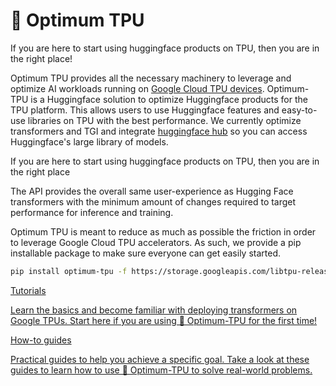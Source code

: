 <!---
Copyright 2024 The HuggingFace Team. All rights reserved.

Licensed under the Apache License, Version 2.0 (the "License");
you may not use this file except in compliance with the License.
You may obtain a copy of the License at

    http://www.apache.org/licenses/LICENSE-2.0

Unless required by applicable law or agreed to in writing, software
distributed under the License is distributed on an "AS IS" BASIS,
WITHOUT WARRANTIES OR CONDITIONS OF ANY KIND, either express or implied.
See the License for the specific language governing permissions and
limitations under the License.
-->

# 🤗 Optimum TPU

<Tip>
If you are here to start using huggingface products on TPU, then you are in the right place!
</Tip>

Optimum TPU provides all the necessary machinery to leverage and optimize AI workloads running on [Google Cloud TPU devices](https://cloud.google.com/tpu/docs). Optimum-TPU is a Huggingface solution to optimize Huggingface products for the TPU platform. This allows users to use Huggingface features and easy-to-use libraries on TPU with the best performance. We currently optimize transformers and TGI and integrate [huggingface hub](https://huggingface.co/models) so you can access Huggingface's large library of models.

If you are here to start using huggingface products on TPU, then you are in the right place

The API provides the overall same user-experience as Hugging Face transformers with the minimum amount of changes required to target performance for inference and training.

Optimum TPU is meant to reduce as much as possible the friction in order to leverage Google Cloud TPU accelerators.
As such, we provide a pip installable package to make sure everyone can get easily started.
```bash
pip install optimum-tpu -f https://storage.googleapis.com/libtpu-releases/index.html
```

<div class="mt-10">
    <div class="w-full flex flex-col space-y-4 md:space-y-0 md:grid md:grid-cols-2 md:gap-y-4 md:gap-x-5">
        <a class="!no-underline border dark:border-gray-700 p-5 rounded-lg shadow hover:shadow-lg" href="./tutorials/overview">
            <div class="w-full text-center bg-gradient-to-br from-blue-400 to-blue-500 rounded-lg py-1.5 font-semibold mb-5 text-white text-lg leading-relaxed">
                Tutorials
            </div>
            <p class="text-gray-700">
              Learn the basics and become familiar with deploying transformers on Google TPUs.
              Start here if you are using 🤗 Optimum-TPU for the first time!
            </p>
        </a>
        <a
            class="!no-underline border dark:border-gray-700 p-5 rounded-lg shadow hover:shadow-lg"
            href="./howto/overview"
        >
            <div class="w-full text-center bg-gradient-to-br from-indigo-400 to-indigo-500 rounded-lg py-1.5 font-semibold mb-5 text-white text-lg leading-relaxed">
                How-to guides
            </div>
            <p class="text-gray-700">
              Practical guides to help you achieve a specific goal. Take a look at these guides to learn how to use 🤗 Optimum-TPU
              to solve real-world problems.
            </p>
        </a>
    </div>
</div>